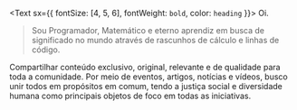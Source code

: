 <Text sx={{ fontSize: [4, 5, 6], fontWeight: `bold`, color: `heading` }}>
  Oi.
</Text>

> Sou Programador, Matemático e eterno aprendiz em busca de significado no mundo através de rascunhos de cálculo e linhas de código.

Compartilhar conteúdo exclusivo, original, relevante e de qualidade para toda a comunidade.
Por meio de eventos, artigos, notícias e vídeos, busco unir todos em propósitos em comum,
tendo a justiça social e diversidade humana como principais objetos de foco em todas as iniciativas.